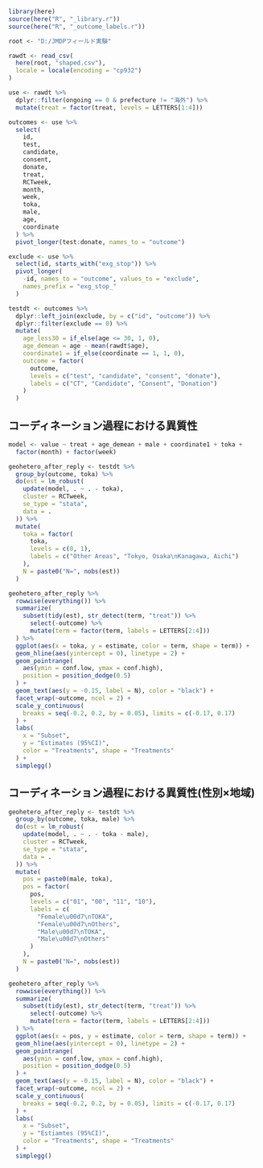 

```r
library(here)
source(here("R", "_library.r"))
source(here("R", "_outcome_labels.r"))
```

```r
root <- "D:/JMDPフィールド実験"

rawdt <- read_csv(
  here(root, "shaped.csv"),
  locale = locale(encoding = "cp932")
)

use <- rawdt %>%
  dplyr::filter(ongoing == 0 & prefecture != "海外") %>%
  mutate(treat = factor(treat, levels = LETTERS[1:4]))

outcomes <- use %>%
  select(
    id,
    test,
    candidate,
    consent,
    donate,
    treat,
    RCTweek,
    month,
    week,
    toka,
    male,
    age,
    coordinate
  ) %>%
  pivot_longer(test:donate, names_to = "outcome")

exclude <- use %>%
  select(id, starts_with("exg_stop")) %>%
  pivot_longer(
    -id, names_to = "outcome", values_to = "exclude",
    names_prefix = "exg_stop_"
  )

testdt <- outcomes %>%
  dplyr::left_join(exclude, by = c("id", "outcome")) %>%
  dplyr::filter(exclude == 0) %>%
  mutate(
    age_less30 = if_else(age <= 30, 1, 0),
    age_demean = age - mean(rawdt$age),
    coordinate1 = if_else(coordinate == 1, 1, 0),
    outcome = factor(
      outcome,
      levels = c("test", "candidate", "consent", "donate"),
      labels = c("CT", "Candidate", "Consent", "Donation")
    )
  )
```

## コーディネーション過程における異質性

```r
model <- value ~ treat + age_demean + male + coordinate1 + toka +
  factor(month) + factor(week)

geohetero_after_reply <- testdt %>%
  group_by(outcome, toka) %>%
  do(est = lm_robust(
    update(model, . ~ . - toka),
    cluster = RCTweek,
    se_type = "stata",
    data = .
  )) %>%
  mutate(
    toka = factor(
      toka,
      levels = c(0, 1),
      labels = c("Other Areas", "Tokyo, Osaka\nKanagawa, Aichi")
    ),
    N = paste0("N=", nobs(est))
  )
```

```r
geohetero_after_reply %>%
  rowwise(everything()) %>%
  summarize(
    subset(tidy(est), str_detect(term, "treat")) %>%
      select(-outcome) %>%
      mutate(term = factor(term, labels = LETTERS[2:4]))
  ) %>%
  ggplot(aes(x = toka, y = estimate, color = term, shape = term)) +
  geom_hline(aes(yintercept = 0), linetype = 2) +
  geom_pointrange(
    aes(ymin = conf.low, ymax = conf.high),
    position = position_dodge(0.5)
  ) +
  geom_text(aes(y = -0.15, label = N), color = "black") +
  facet_wrap(~outcome, ncol = 2) +
  scale_y_continuous(
    breaks = seq(-0.2, 0.2, by = 0.05), limits = c(-0.17, 0.17)
  ) +
  labs(
    x = "Subset",
    y = "Estimates (95%CI)",
    color = "Treatments", shape = "Treatments"
  ) +
  simplegg()
```


## コーディネーション過程における異質性(性別×地域)

```r
geohetero_after_reply <- testdt %>%
  group_by(outcome, toka, male) %>%
  do(est = lm_robust(
    update(model, . ~ . - toka - male),
    cluster = RCTweek,
    se_type = "stata",
    data = .
  )) %>%
  mutate(
    pos = paste0(male, toka),
    pos = factor(
      pos,
      levels = c("01", "00", "11", "10"),
      labels = c(
        "Female\u00d7\nTOKA",
        "Female\u00d7\nOthers",
        "Male\u00d7\nTOKA",
        "Male\u00d7\nOthers"
      )
    ),
    N = paste0("N=", nobs(est))
  )
```

```r
geohetero_after_reply %>%
  rowwise(everything()) %>%
  summarize(
    subset(tidy(est), str_detect(term, "treat")) %>%
      select(-outcome) %>%
      mutate(term = factor(term, labels = LETTERS[2:4]))
  ) %>%
  ggplot(aes(x = pos, y = estimate, color = term, shape = term)) +
  geom_hline(aes(yintercept = 0), linetype = 2) +
  geom_pointrange(
    aes(ymin = conf.low, ymax = conf.high),
    position = position_dodge(0.5)
  ) +
  geom_text(aes(y = -0.15, label = N), color = "black") +
  facet_wrap(~outcome, ncol = 2) +
  scale_y_continuous(
    breaks = seq(-0.2, 0.2, by = 0.05), limits = c(-0.17, 0.17)
  ) +
  labs(
    x = "Subset",
    y = "Estiamtes (95%CI)",
    color = "Treatments", shape = "Treatments"
  ) +
  simplegg()
```
